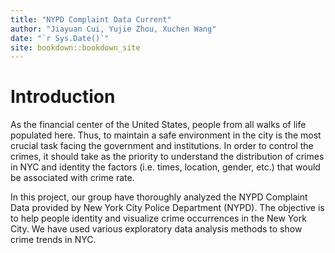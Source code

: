 ```yaml
--- 
title: "NYPD Complaint Data Current"
author: "Jiayuan Cui, Yujie Zhou, Xuchen Wang"
date: "`r Sys.Date()`"
site: bookdown::bookdown_site
---
```


# Introduction

As the financial center of the United States, people from all walks of life populated here. Thus, to maintain a safe environment in the city is the most crucial task facing the government and institutions. In order to control the crimes, it should take as the priority to understand the distribution of crimes in NYC and identity the factors (i.e. times, location, gender, etc.) that would be associated with crime rate. 

In this project, our group have thoroughly analyzed the NYPD Complaint Data provided by New York City Police Department (NYPD). The objective is to help people identity and visualize crime occurrences in the New York City. We have used various exploratory data analysis methods to show crime trends in NYC.